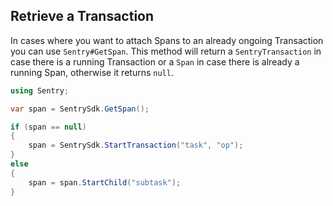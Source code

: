 ## Retrieve a Transaction

In cases where you want to attach Spans to an already ongoing Transaction you can use `Sentry#GetSpan`. This method will return a `SentryTransaction` in case there is a running Transaction or a `Span` in case there is already a running Span, otherwise it returns `null`.

```csharp
using Sentry;

var span = SentrySdk.GetSpan();

if (span == null)
{
    span = SentrySdk.StartTransaction("task", "op");
}
else
{
    span = span.StartChild("subtask");
}
```
